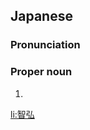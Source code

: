 ==Japanese==
{{ja-kanjitab|とも|ひろ}}

===Pronunciation===
{{ja-pron|ともひろ}}

===Proper noun===
{{ja-pos|proper|ともひろ}}

# {{given name|male|lang=ja|sort=ともひろ}}

[[li:智弘]]